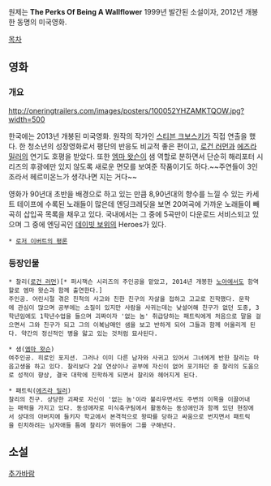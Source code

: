 원제는 '''The Perks Of Being A Wallflower'''
1999년 발간된 소설이자, 2012년 개봉한 동명의 미국영화.

[[목차]]

== 영화 ==
=== 개요 ===
http://oneringtrailers.com/images/posters/100052YHZAMKTQOW.jpg?width=500

{{{#!html
<iframe width="640" height="360" src="//www.youtube.com/embed/neiPRKyW9ho" frameborder="0" allowfullscreen></iframe>
}}}

한국에는 2013년 개봉된 미국영화. 원작의 작가인 [[스티븐 크보스키]]가 직접 연출을 했다. 한 청소년의 성장영화로서 평단의 반응도 비교적 좋은 편이고, [[로건 러먼]]과 [[에즈라 밀러]]의 연기도 호평을 받았다. 또한 [[엠마 왓슨]]이 샘 역할로 분하면서 단순히 해리포터 시리즈의 후광에만 있지 않도록 새로운 면모를 보여준 작품이기도 하다.~~주연들이 3인조라서 헤르미온느가 생각나면 지는 거다~~

영화가 90년대 초반을 배경으로 하고 있는 만큼 8,90년대의 향수를 느낄 수 있는 카세트 테이프에 수록된 노래들이 많은데 엔딩크레딧을 보면 20여곡에 가까운 노래들이 빼곡히 삽입곡 목록을 채우고 있다. 국내에서는 그 중에 5곡만이 다운로드 서비스되고 있으며 그 중에 엔딩곡인 [[데이빗 보위]]의 Heroes가 있다.

 * [http://www.rogerebert.com/reviews/the-perks-of-being-a-wallflower-2012 로저 이버트의 평론]

=== 등장인물 ===

 * 찰리([[로건 러먼]])[* 퍼시잭슨 시리즈의 주인공을 맡았고, 2014년 개봉한 [[노아(영화)|노아]]에서도 함역할로 엠마 왓슨과 함께 출연한다.]
 주인공. 어린시절 겪은 친척의 사고와 친한 친구의 자살을 접하고 고교로 진학했다. 문학에 관심이 많으며 공부에는 소질이 있지만 사람을 사귀는데는 낮설어해 친구가 없던 도중, 3학년임에도 1학년수업을 들으며 괴짜이자 '없는 놈' 취급당하는 패트릭에게 처음으로 말을 걸으면서 그와 친구가 되고 그의 이복남매인 샘을 보고 반하게 되어 그들과 함께 어울리게 된다. 약간의 정신적인 병을 앓고 있는 것처럼 묘사된다.

 * 샘([[엠마 왓슨]]) 
 여주인공. 히로인 포지션. 그러나 이미 다른 남자와 사귀고 있어서 그녀에게 반한 찰리는 마음고생을 하고 있다. 찰리보다 2살 연상이나 공부에 자신이 없어 포기하던 중 찰리의 도움으로 성적이 향상, 결국 대학에 진학하게 되면서 찰리와 헤어지게 된다.

 * 패트릭([[에즈라 밀러]])
 찰리의 친구. 상당한 괴짜로 자신이 '없는 놈'이라 불리우면서도 주변의 이목을 이끌어내는 매력을 가지고 있다. 동성애자로 미식축구팀에서 활동하는 동성애인과 함께 있던 현장에서 상대의 아버지에 들키자 학교에서 본격적으로 왕따를 당하고 싸움으로 번지면서 패트릭을 린치하려는 남자애들 틈에 찰리가 뛰어들어 그를 구해낸다.

== 소설 ==

[[추가바람]]
